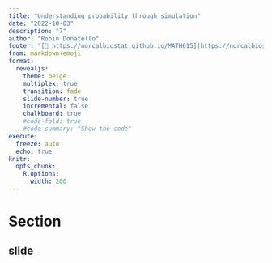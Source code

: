 ```yaml
---
title: "Understanding probability through simulation"
date: "2022-10-03"
description: "7"
author: "Robin Donatello"
footer: "[🔗 https://norcalbiostat.github.io/MATH615](https://norcalbiostat.github.io/MATH615/) / title"
from: markdown+emoji
format: 
  revealjs:
    theme: beige
    multiplex: true
    transition: fade
    slide-number: true
    incremental: false 
    chalkboard: true
    #code-fold: true
    #code-summary: "Show the code"
execute:
  freeze: auto
  echo: true
knitr:
  opts_chunk: 
    R.options:
      width: 200
---
```


# Section 

## slide